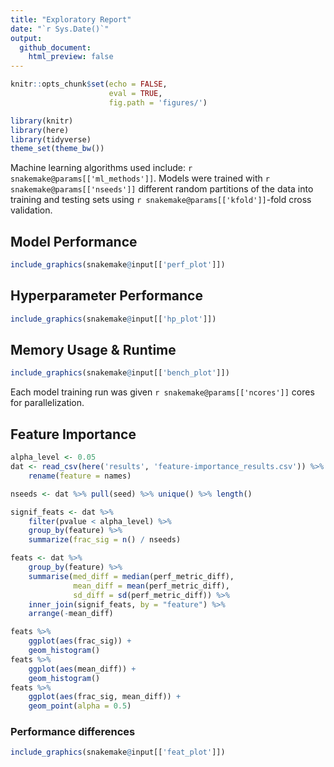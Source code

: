 ```yaml
---
title: "Exploratory Report"
date: "`r Sys.Date()`"
output:
  github_document:
    html_preview: false
---
```


```r
knitr::opts_chunk$set(echo = FALSE,
                      eval = TRUE,
                      fig.path = 'figures/')
```

```r
library(knitr)
library(here)
library(tidyverse)
theme_set(theme_bw())
```

Machine learning algorithms used include: `r snakemake@params[['ml_methods']]`.
Models were trained with `r snakemake@params[['nseeds']]`
different random partitions of the data into training and testing sets using
`r snakemake@params[['kfold']]`-fold cross validation.

## Model Performance

```r
include_graphics(snakemake@input[['perf_plot']])
```

## Hyperparameter Performance

```r
include_graphics(snakemake@input[['hp_plot']])
```

## Memory Usage & Runtime

```r
include_graphics(snakemake@input[['bench_plot']])
```

Each model training run was given `r snakemake@params[['ncores']]` cores
for parallelization.

## Feature Importance

```r
alpha_level <- 0.05
dat <- read_csv(here('results', 'feature-importance_results.csv')) %>%
    rename(feature = names)

nseeds <- dat %>% pull(seed) %>% unique() %>% length()

signif_feats <- dat %>%
    filter(pvalue < alpha_level) %>%
    group_by(feature) %>%
    summarize(frac_sig = n() / nseeds)

feats <- dat %>%
    group_by(feature) %>%
    summarise(med_diff = median(perf_metric_diff),
              mean_diff = mean(perf_metric_diff),
              sd_diff = sd(perf_metric_diff)) %>%
    inner_join(signif_feats, by = "feature") %>%
    arrange(-mean_diff)
```

```r
feats %>%
    ggplot(aes(frac_sig)) +
    geom_histogram()
feats %>% 
    ggplot(aes(mean_diff)) +
    geom_histogram()
feats %>% 
    ggplot(aes(frac_sig, mean_diff)) +
    geom_point(alpha = 0.5)
```

### Performance differences

```r
include_graphics(snakemake@input[['feat_plot']])
```

